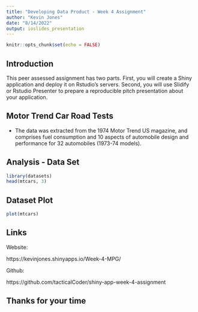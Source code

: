 ```yaml
---
title: "Developing Data Product - Week 4 Assignment"
author: "Kevin Jones"
date: "8/14/2022"
output: ioslides_presentation
---
```


```r
knitr::opts_chunk$set(echo = FALSE)
```

## Introduction

This peer assessed assignment has two parts. First, you will create a Shiny application and deploy it on Rstudio's servers. Second, you will use Slidify or Rstudio Presenter to prepare a reproducible pitch presentation about your application.

## Motor Trend Car Road Tests

- The data was extracted from the 1974 Motor Trend US magazine, and comprises fuel consumption and 10 aspects of automobile design and performance for 32 automobiles (1973-74 models).


## Analysis - Data Set

```r
library(datasets)
head(mtcars, 3)
```

## Dataset Plot

```r
plot(mtcars)
```

## Links

Website:

https://kevinjones.shinyapps.io/Week-4-MPG/

Github:

https://github.com/tacticalCoder/shiny-app-week-4-assignment

## Thanks for your time
